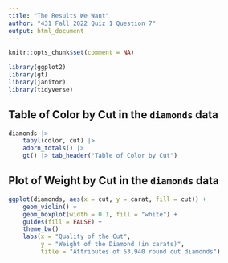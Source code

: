 ---
title: "The Results We Want"
author: "431 Fall 2022 Quiz 1 Question 7"
output: html_document
---

```{r load_packages, message = FALSE}
knitr::opts_chunk$set(comment = NA)

library(ggplot2)
library(gt)
library(janitor) 
library(tidyverse)
```

## Table of Color by Cut in the `diamonds` data

```{r look_at_diamonds_data, echo = FALSE}
diamonds |> 
    tabyl(color, cut) |>
    adorn_totals() |>
    gt() |> tab_header("Table of Color by Cut")
```

## Plot of Weight by Cut in the `diamonds` data

```{r look_at_diamonds_data, echo = FALSE}
ggplot(diamonds, aes(x = cut, y = carat, fill = cut)) +
    geom_violin() +
    geom_boxplot(width = 0.1, fill = "white") +
    guides(fill = FALSE) +
    theme_bw() 
    labs(x = "Quality of the Cut",
         y = "Weight of the Diamond (in carats)",
         title = "Attributes of 53,940 round cut diamonds")
```

